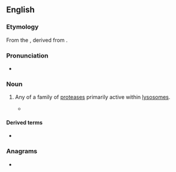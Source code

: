 ==English==
{{wikipedia}}

===Etymology===
From the {{bor|en|de|Kathepsin}}, derived from {{der|en|grc|καθέψω||boil down}}.

===Pronunciation===
* {{IPA|/kəˈθɛpsɪn/|lang=en}}

===Noun===
{{en-noun}}

# {{lb|en|protein}} Any of a family of [[protease]]s primarily active within [[lysosome]]s.
#* {{quote-journal|title=The cause of inactivation of the Rous sarcoma filtrate during incubation|author=A Pirie, BE Holmes|journal=British journal of experimental pathology|year=1931|passage=Grassmann and Dyckerhoff (1930) showed that cysteine and cyanide inhibited the action of ereptic aminopolyase, while they accelerated the action of proteases such as '''cathepsin'''.}}

====Derived terms====
* {{l|en|procathepsin}}

===Anagrams===
* {{anagrams|en|pinches at|thin space}}